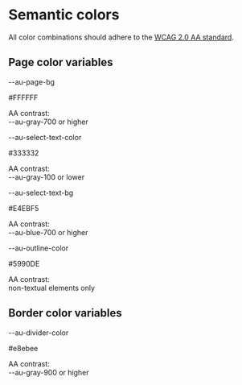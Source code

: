 
<Meta title="Variables/Colors: semantic" />

<style>{`
  .sbdocs-p,
  .sbdocs-div,
  .sbdocs-li,
  .sbdocs-p code {
    font-weight: 400;
    font-size: 1.6rem;
  }

  .sbdocs-a {
    display: inline-flex;
    align-items: center;
    font-family: var(--au-font);
    transition: color var(--au-transition), text-decoration var(--au-transition);
    font-weight: var(--au-regdivar);
    text-decoration: underline;
    text-decoration-color: var(--au-blue-300);
    color: var(--au-blue-700);
  }

  .sbdocs-a:visited {
    color: var(--au-blue-700);
  }

  .sbdocs-a:hover,
  .sbdocs-a:focus {
    color: var(--au-blue-900);
    text-decoration-color: var(--au-blue-200);
  }

  .sbdocs-a:focus {
    outline: var(--au-outline);
    outline-offset: var(--au-outline-offset);
  }

  code {
    font-family: courier, monospace;
  }

  .os-content {
    background-color: var(--au-gray-100);
  }

  .au-d-swatch__name {
    font-family: monospace;
    font-weight: 500;
    margin-bottom: .3rem !important;
    margin-top: 0 !important;
  }

  .au-d-swatch__value {
    font-family: monospace;
    font-weight: 500;
    margin-bottom: .3rem !important;
    margin-top: 0 !important;
  }

  .au-d-swatch__contrast {
    font-weight: 300;
    margin-bottom: 0 !important;
    margin-top: 0 !important;
  }
`}</style>

# Semantic colors

All color combinations should adhere to the <a href="https://www.w3.org/TR/WCAG20/" target="_blank" rel="noopener noreferrer">WCAG 2.0 AA standard</a>.

<div class="au-o-box au-d-component au-u-margin-top">
  <h2 class="au-u-h4">Page color variables</h2>
  <div class="au-u-margin-top-small">
  <div class="au-o-grid au-o-grid--small u-margin-bottom">
    <div class="au-o-grid__item au-u-1-2 au-u-1-4@small">
      <div class="au-o-box au-o-box--flush">
        <div class="au-d-swatch" style={{backgroundColor: "#FFFFFF"}}>
          <p class="au-d-swatch__name" style={{color: "#687483"}}>--au-page-bg</p>
          <p class="au-d-swatch__name" style={{color: "#687483"}}>#FFFFFF</p>
          <p class="au-d-swatch__contrast" style={{color: "#687483"}}>AA contrast:<br /> --au-gray-700 or higher</p>
        </div>
      </div>
    </div><div class="au-o-grid__item au-u-1-2 au-u-1-4@small">
      <div class="au-o-box au-o-box--flush">
        <div class="au-d-swatch" style={{backgroundColor: "#333332"}}>
          <p class="au-d-swatch__name" style={{color: "#F7F9FC"}}>--au-select-text-color</p>
          <p class="au-d-swatch__name" style={{color: "#F7F9FC"}}>#333332</p>
          <p class="au-d-swatch__contrast" style={{color: "#F7F9FC"}}>AA contrast:<br /> --au-gray-100 or lower</p>
        </div>
      </div>
    </div><div class="au-o-grid__item au-u-1-2 au-u-1-4@small">
      <div class="au-o-box au-o-box--flush">
        <div class="au-d-swatch" style={{backgroundColor: "#E4EBF5"}}>
          <p class="au-d-swatch__name" style={{color: "#0055CC"}}>--au-select-text-bg</p>
          <p class="au-d-swatch__name" style={{color: "#0055CC"}}>#E4EBF5</p>
          <p class="au-d-swatch__contrast" style={{color: "#0055CC"}}>AA contrast:<br /> --au-blue-700 or higher</p>
        </div>
      </div>
    </div><div class="au-o-grid__item au-u-1-2 au-u-1-4@small">
      <div class="au-o-box au-o-box--flush">
        <div class="au-d-swatch" style={{backgroundColor: "#5990DE"}}>
          <p class="au-d-swatch__name" style={{color: "#000000"}}>--au-outline-color</p>
          <p class="au-d-swatch__name" style={{color: "#000000"}}>#5990DE</p>
          <p class="au-d-swatch__contrast" style={{color: "#000000"}}>AA contrast:<br /> non-textual elements only</p>
        </div>
      </div>
    </div>
  </div>
  </div>
</div>
<div class="au-o-box au-d-component au-u-margin-top">
  <h2 class="au-u-h4">Border color variables</h2>
  <div class="au-u-margin-top-small">
    <div class="au-o-grid au-o-grid--small u-margin-bottom">
      <div class="au-o-grid__item au-u-1-2 au-u-1-4@small">
        <div class="au-o-box au-o-box--flush">
          <div class="au-d-swatch" style={{backgroundColor: "#e8ebee"}}>
            <p class="au-d-swatch__name" style={{color: "#333332"}}>--au-divider-color</p>
            <p class="au-d-swatch__name" style={{color: "#333332"}}>#e8ebee</p>
            <p class="au-d-swatch__contrast" style={{color: "#333332"}}>AA contrast:<br /> --au-gray-900 or higher</p>
          </div>
        </div>
      </div>
    </div>
  </div>
</div>
